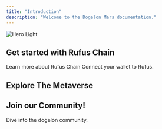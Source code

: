 ```yaml
---
title: "Introduction"
description: "Welcome to the Dogelon Mars documentation."
---
```


<img
  className="block"
  src="/images/introbanner.jpg"
  alt="Hero Light"
/>

## Get started with Rufus Chain

<CardGroup cols={2}>
  <Card title="What is Rufus Chain?" icon="question" href="/what-is-rufus-chain">
    Learn more about Rufus Chain
  </Card>
  <Card title="Connect to Rufus Chain" icon="plug" href="/connect-to-rufus">
    Connect your wallet to Rufus.
  </Card>
</CardGroup>

## Explore The Metaverse

<Card title="Dogelon: Land on Mars" icon="space-station-moon-construction" href="/metaverse/intro">
  
</Card>

## Join our Community\!

Dive into the dogelon community.

<CardGroup cols={2}>
  <Card title="Twitter" icon="x-twitter" href="https://x.com/dogelonmars">
    
  </Card>
  <Card title="Discord" icon="discord" href="https://discord.com/invite/dogelonmars">
    
  </Card>
  <Card title="Telegram" icon="telegram" href="https://t.me/dogelonmars">
    
  </Card>
  <Card title="Reddit" icon="reddit" href="https://www.reddit.com/r/dogelon/">
    
  </Card>
</CardGroup>